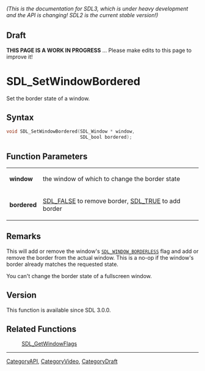 ====== (This is the documentation for SDL3, which is under heavy development and the API is changing! SDL2 is the current stable version!) ======

== Draft ==

'''THIS PAGE IS A WORK IN PROGRESS''' ... Please make edits to this page to improve it!



<!-- #*^*^*^*^*See https://wiki.libsdl.org/SGFunctions for details on editing this page*^*^*^*^* -->
= SDL_SetWindowBordered =

Set the border state of a window.

== Syntax ==

<syntaxhighlight lang='c'>
void SDL_SetWindowBordered(SDL_Window * window,
                           SDL_bool bordered);
</syntaxhighlight>

== Function Parameters ==

{|
|'''window'''
|the window of which to change the border state
|-
|'''bordered'''
|[[SDL_FALSE]] to remove border, [[SDL_TRUE]] to add border
|}

== Remarks ==

This will add or remove the window's <code>[[SDL_WINDOW_BORDERLESS]]</code>
flag and add or remove the border from the actual window. This is a no-op
if the window's border already matches the requested state.

You can't change the border state of a fullscreen window.

== Version ==

This function is available since SDL 3.0.0.

== Related Functions ==

:[[SDL_GetWindowFlags]]

----
[[CategoryAPI]], [[CategoryVideo]], [[CategoryDraft]]
<!-- #See the Style Guide for instructions on editing the footer. -->


